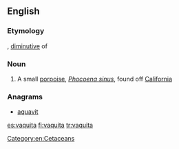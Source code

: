 ==English==

===Etymology===
{{etyl|es|en}} {{term|vaquita||little cow|lang=es}}, [[diminutive]] of {{term|vaca|lang=es||cow}}

===Noun===
{{wikipedia}}
{{en-noun}}

# A small [[porpoise]], ''[[Phocoena sinus]]'', found off [[California]]

===Anagrams===
* [[aquavit#English|aquavit]]

[[Category:en:Cetaceans]]

[[es:vaquita]]
[[fi:vaquita]]
[[tr:vaquita]]